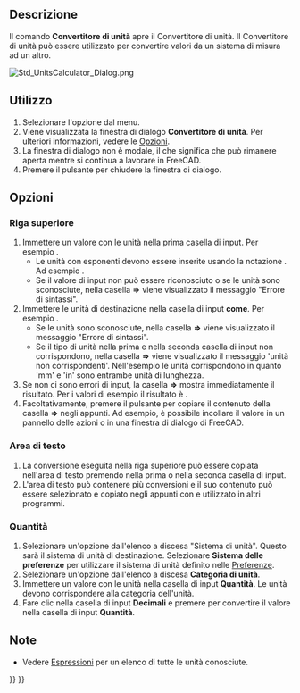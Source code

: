 <languages/>

{{Docnav/it
|[[Std_DemoMode/it|Visualizza rotazione oggetti]]
|[[Std_DlgCustomize/it|Personalizza]]
|[[Std_Tools_Menu/it|Menu Strumenti]]
|IconL=Std_DemoMode.svg
|IconR=Std_DlgCustomize.svg
|IconC=Freecad.svg
}}

{{GuiCommand/it
|Name=Std_UnitsCalculator
|Name/it=Convertitore di unità
|MenuLocation=Strumenti → Convertitore di unità...
|Workbenches=Tutti
}}

<span id="Description"></span>
==Descrizione==

Il comando '''Convertitore di unità''' apre il Convertitore di unità. Il Convertitore di unità può essere utilizzato per convertire valori da un sistema di misura ad un altro.

[[Image:Std_UnitsCalculator_Dialog.png]]
{{Caption|La finestra di dialogo del Convertitore di unità}}

<span id="Usage"></span>
==Utilizzo==

# Selezionare l'opzione {{MenuCommand|Strumenti → [[Image:Std_UnitsCalculator.svg|16px]] Convertitore di unità...}} dal menu.
# Viene visualizzata la finestra di dialogo '''Convertitore di unità'''. Per ulteriori informazioni, vedere le [[#Opzioni|Opzioni]].
# La finestra di dialogo non è modale, il che significa che può rimanere aperta mentre si continua a lavorare in FreeCAD.
# Premere il pulsante {{Button|Chiudi}} per chiudere la finestra di dialogo.

<span id="Options"></span>
==Opzioni==

<span id="Top_row"></span>
===Riga superiore===

# Immettere un valore con le unità nella prima casella di input. Per esempio {{Value|10 mm}}.
#* Le unità con esponenti devono essere inserite usando la notazione {{Value|^}}. Ad esempio {{Value|1 m^2}}.
#* Se il valore di input non può essere riconosciuto o se le unità sono sconosciute, nella casella '''=>''' viene visualizzato il messaggio "Errore di sintassi".
# Immettere le unità di destinazione nella casella di input '''come'''. Per esempio {{Value|in}}.
#* Se le unità sono sconosciute, nella casella '''=>''' viene visualizzato il messaggio "Errore di sintassi".
#* Se il tipo di unità nella prima e nella seconda casella di input non corrispondono, nella casella '''=>''' viene visualizzato il messaggio 'unità non corrispondenti'. Nell'esempio le unità corrispondono in quanto 'mm' e 'in' sono entrambe unità di lunghezza.
# Se non ci sono errori di input, la casella '''=>''' mostra immediatamente il risultato. Per i valori di esempio il risultato è {{Value|0,394 in}}.
# Facoltativamente, premere il pulsante {{Button|Copia}} per copiare il contenuto della casella '''=>''' negli appunti. Ad esempio, è possibile incollare il valore in un pannello delle azioni o in una finestra di dialogo di FreeCAD.

<span id="Text_area"></span>
===Area di testo===

# La conversione eseguita nella riga superiore può essere copiata nell'area di testo premendo {{KEY|Invio}} nella prima o nella seconda casella di input.
# L'area di testo può contenere più conversioni e il suo contenuto può essere selezionato e copiato negli appunti con {{KEY|Ctrl+C}} e utilizzato in altri programmi.

<span id="Quantity"></span>
===Quantità===

# Selezionare un'opzione dall'elenco a discesa "Sistema di unità". Questo sarà il sistema di unità di destinazione. Selezionare '''Sistema delle preferenze''' per utilizzare il sistema di unità definito nelle [[Preferences_Editor/it#Unità|Preferenze]].
# Selezionare un'opzione dall'elenco a discesa '''Categoria di unità'''.
# Immettere un valore con le unità nella casella di input '''Quantità'''. Le unità devono corrispondere alla categoria dell'unità.
# Fare clic nella casella di input '''Decimali''' e premere {{KEY|Invio}} per convertire il valore nella casella di input '''Quantità'''.

<span id="Notes"></span>
==Note==

* Vedere [[Expressions/it#Unità|Espressioni]] per un elenco di tutte le unità conosciute.


{{Docnav/it
|[[Std_DemoMode/it|Visualizza rotazione oggetti]]
|[[Std_DlgCustomize/it|Personalizza]]
|[[Std_Tools_Menu/it|Menu Strumenti]]
|IconL=Std_DemoMode.svg
|IconR=Std_DlgCustomize.svg
|IconC=Freecad.svg
}}

{{Std_Base_navi{{#translation:}}}}
{{Userdocnavi{{#translation:}}}}